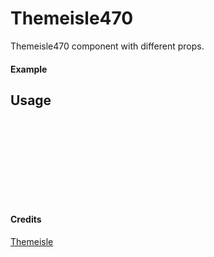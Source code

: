
<Meta of={Themeisle470} title="Themeisle/Themeisle470" />

# Themeisle470

Themeisle470 component with different props.

#### Example

<Canvas of={Themeisle470.Primary} />

## Usage

```ts
import { Themeisle470 } from "yadl-ui";

const Example = () => {
  return (
      <Themeisle470 />
  );
};

export default Example;
```

#### Credits
[Themeisle](https://themeisle.com/illustrations)
